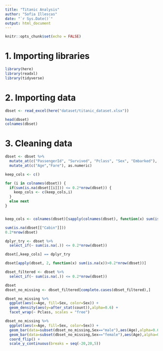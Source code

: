 ```yaml
---
title: "Titanic Analysis"
author: "Sofia Illescas"
date: "`r Sys.Date()`"
output: html_document
---
```


```r
knitr::opts_chunk$set(echo = FALSE)
```

# 1. Importing libraries

```r
library(here)
library(readxl)
library(tidyverse)
```

# 2. Importing data

```r

dbset <- read_excel(here("dataset/titanic_dataset.xlsx"))

head(dbset)
colnames(dbset)
```

# 3. Cleaning data

```r

dbset <- dbset %>%
  mutate_at(c("PassengerId", "Survived", "Pclass", "Sex", "Embarked"), factor) %>%
  mutate_at(c("Age","Fare"), as.numeric)

keep_cols <- c()

for (i in colnames(dbset)) {
  if(sum(is.na(dbset[[i]])) <= 0.2*nrow(dbset)) {
    keep_cols <- c(keep_cols,i)
  } 
  else next
}


keep_cols <- colnames(dbset)[sapply(colnames(dbset), function(x) sum(is.na(dbset[[x]])) <= 0.2*nrow(dbset))]

sum(is.na(dbset[["Cabin"]]))
0.2*nrow(dbset)

dplyr_try <- dbset %>%
  select_if(~ sum(is.na(.)) <= 0.2*nrow(dbset))

dbset[,keep_cols] == dplyr_try

dbset[apply(dbset, 2, function(x) sum(is.na(x))>0.2*nrow(dbset))]

dbset_filtered <- dbset %>%
  select_if(~ sum(is.na(.)) <= 0.2*nrow(dbset))

dbset
dbset_no_missing <- dbset_filtered[complete.cases(dbset_filtered),]
```

```r

dbset_no_missing %>%
  ggplot(aes(x=Age, fill=Sex, color=Sex)) +
  geom_density(aes(y=after_stat(count)),alpha=0.6) +
  facet_wrap(~ Pclass, scales = "free")

dbset_no_missing %>%
  ggplot(aes(x=Age, fill=Sex, color=Sex)) +
  geom_bar(data=subset(dbset_no_missing,Sex=="male"),aes(Age),alpha=0.6, position = "identity") +
  geom_bar(data=subset(dbset_no_missing,Sex=="female"),aes(Age),alpha=0.6, position = "identity") +
  coord_flip() +
  scale_y_continuous(breaks = seq(-20,20,5))

```
